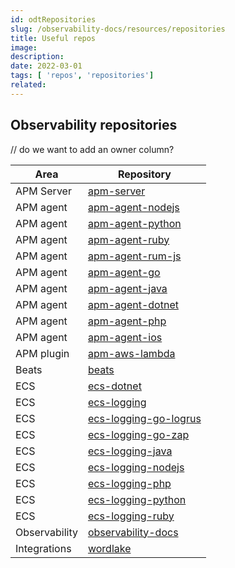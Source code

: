 ---
id: odtRepositories
slug: /observability-docs/resources/repositories
title: Useful repos
image:
description:
date: 2022-03-01
tags: [ 'repos', 'repositories']
related:
---

## Observability repositories

// do we want to add an owner column?

| Area          | Repository                                                                |
| ------------- | ------------------------------------------------------------------------- |
| APM Server    | [apm-server](https://github.com/elastic/apm-server)                       |
| APM agent     | [apm-agent-nodejs](https://github.com/elastic/apm-agent-nodejs)           |
| APM agent     | [apm-agent-python](https://github.com/elastic/apm-agent-python)           |
| APM agent     | [apm-agent-ruby](https://github.com/elastic/apm-agent-ruby)               |
| APM agent     | [apm-agent-rum-js](https://github.com/elastic/apm-agent-rum-js)           |
| APM agent     | [apm-agent-go](https://github.com/elastic/apm-agent-go)                   |
| APM agent     | [apm-agent-java](https://github.com/elastic/apm-agent-java)               |
| APM agent     | [apm-agent-dotnet](https://github.com/elastic/apm-agent-dotnet)           |
| APM agent     | [apm-agent-php](https://github.com/elastic/apm-agent-php)                 |
| APM agent     | [apm-agent-ios](https://github.com/elastic/apm-agent-ios)                 |
| APM plugin    | [apm-aws-lambda](https://github.com/elastic/apm-aws-lambda)               |
| Beats         | [beats](https://github.com/elastic/beats)                                 |
| ECS           | [ecs-dotnet](https://github.com/elastic/ecs-dotnet)                       |
| ECS           | [ecs-logging](https://github.com/elastic/ecs-logging)                     |
| ECS           | [ecs-logging-go-logrus](https://github.com/elastic/ecs-logging-go-logrus) |
| ECS           | [ecs-logging-go-zap](https://github.com/elastic/ecs-logging-go-zap)       |
| ECS           | [ecs-logging-java](https://github.com/elastic/ecs-logging-java)           |
| ECS           | [ecs-logging-nodejs](https://github.com/elastic/ecs-logging-nodejs)       |
| ECS           | [ecs-logging-php](https://github.com/elastic/ecs-logging-php)             |
| ECS           | [ecs-logging-python](https://github.com/elastic/ecs-logging-python)       |
| ECS           | [ecs-logging-ruby](https://github.com/elastic/ecs-logging-ruby)           |
| Observability | [observability-docs](https://github.com/elastic/observability-docs)       |
| Integrations  | [wordlake](https://github.com/elastic/wordlake)                           |
